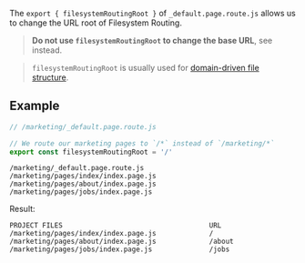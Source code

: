 
The `export { filesystemRoutingRoot }` of `_default.page.route.js` allows us to change the URL root of Filesystem Routing.

> **Do not use `filesystemRoutingRoot` to change the base URL**, see <Link href="/base-url" /> instead.

> `filesystemRoutingRoot` is usually used for [domain-driven file structure](/file-structure#domain-driven).

## Example

```js
// /marketing/_default.page.route.js

// We route our marketing pages to `/*` instead of `/marketing/*`
export const filesystemRoutingRoot = '/'
```

```
/marketing/_default.page.route.js
/marketing/pages/index/index.page.js
/marketing/pages/about/index.page.js
/marketing/pages/jobs/index.page.js
```

Result:

```
PROJECT FILES                                    URL
/marketing/pages/index/index.page.js             /
/marketing/pages/about/index.page.js             /about
/marketing/pages/jobs/index.page.js              /jobs
```
